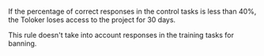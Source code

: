 <Image withBackground imageId="1675426831628" alt="" />

If the percentage of correct responses in the control tasks is less than 40%, the Toloker loses access to the project for 30 days.

This rule doesn't take into account responses in the training tasks for banning.